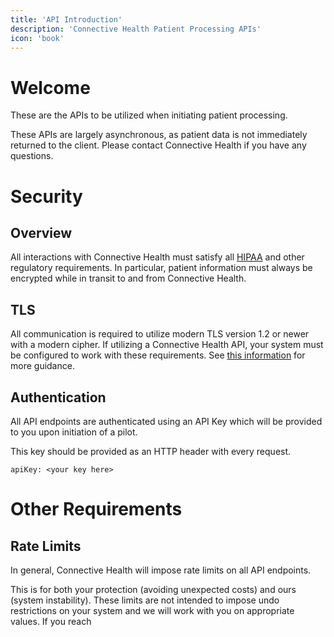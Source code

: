 ```yaml
---
title: 'API Introduction'
description: 'Connective Health Patient Processing APIs'
icon: 'book'
---
```


# Welcome

These are the APIs to be utilized when initiating patient processing.

These APIs are largely asynchronous, as patient data is not immediately returned
to the client. Please contact Connective Health if you have any questions.

# Security

## Overview

All interactions with Connective Health must satisfy all [HIPAA](https://www.hhs.gov/hipaa/for-professionals/security/guidance/cybersecurity/index.html) and other regulatory requirements. In particular, patient information
must always be encrypted while in transit to and from Connective Health.

## TLS

All communication is required to utilize modern TLS version 1.2 or newer with a modern cipher.
If utilizing a Connective Health API, your system must be configured to work with these requirements. See [this information](https://www.ssl.com/guide/tls-standards-compliance/#hipaa) for more guidance.

## Authentication

All API endpoints are authenticated using an API Key which will be provided to you upon initiation of a pilot.

This key should be provided as an HTTP header with every request.

```
apiKey: <your key here>
```

# Other Requirements

## Rate Limits

In general, Connective Health will impose rate limits on all API endpoints.

This is for both your protection (avoiding unexpected costs) and ours (system instability).
These limits are not intended to impose undo restrictions on your system and we will work with you on appropriate values.
If you reach